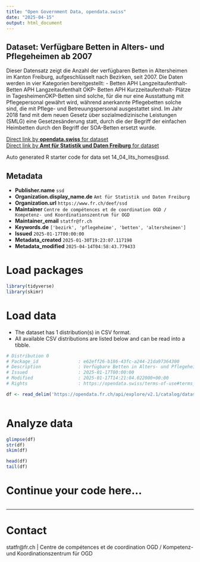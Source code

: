 ```yaml
---
title: "Open Government Data, opendata.swiss"
date: "2025-04-15"
output: html_document
---
```


## Dataset: Verfügbare Betten in Alters- und Pflegeheimen ab 2007

Dieser Datensatz zeigt die Anzahl der verfügbaren Betten in Altersheimen im Kanton Freiburg, aufgeschlüsselt nach Bezirken, seit 2007. Die Daten werden in vier Kategorien bereitgestellt: - Betten APH Langzeitaufenthalt- Betten APH Langzeitaufenthalt OKP- Betten APH Kurzzeitaufenthalt- Plätze in TagesheimenOKP-Betten sind solche, für die nur eine Ausstattung mit Pflegepersonal gewährt wird, während anerkannte Pflegebetten solche sind, die mit Pflege- und Betreuungspersonal ausgestattet sind. Im Jahr 2018 fand mit dem neuen Gesetz über sozialmedizinische Leistungen (SMLG) eine Gesetzesänderung statt, durch die der Begriff der einfachen Heimbetten durch den Begriff der SOA-Betten ersetzt wurde.

[Direct link by **opendata.swiss** for dataset](https://opendata.swiss/de/dataset/verfugbare-betten-in-alters-und-pflegeheimen-ab-2007)<br>
[Direct link by **Amt für Statistik und Daten Freiburg** for dataset](https://opendata.fr.ch/explore/dataset/14_04_lits_homes/)

Auto generated R starter code for data set 14_04_lits_homes@ssd.

## Metadata

- **Publisher.name** `ssd`
- **Organization.display_name.de** `Amt für Statistik und Daten Freiburg`
- **Organization.url** `https://www.fr.ch/deef/ssd`
- **Maintainer** `Centre de compétences et de coordination OGD / Kompetenz- und Koordinationszentrum für OGD`
- **Maintainer_email** `statfr@fr.ch`
- **Keywords.de** `['bezirk', 'pflegeheime', 'betten', 'altersheimen']`
- **Issued** `2025-01-17T00:00:00`
- **Metadata_created** `2025-01-30T19:23:07.117198`
- **Metadata_modified** `2025-04-14T04:58:43.779433`


# Load packages

```r

library(tidyverse)
library(skimr)

```

# Load data

-   The dataset has 1 distribution(s) in CSV format.
-   All available CSV distributions are listed below and can be read into a tibble.

```r

# Distribution 0
# Package_id               : e62eff26-b186-43fc-a244-21da97364300
# Description              : Verfügbare Betten in Alters- und Pflegeheimen ab 2007 (csv)
# Issued                   : 2025-01-17T00:00:00
# Modified                 : 2025-01-17T14:21:04.022000+00:00
# Rights                   : https://opendata.swiss/terms-of-use#terms_by

df <- read_delim('https://opendata.fr.ch/api/explore/v2.1/catalog/datasets/14_04_lits_homes/exports/csv?use_labels=true')



```

# Analyze data

```r

glimpse(df)
str(df)
skim(df)

head(df)
tail(df)

```

# Continue your code here...

```r

```

------------------------------------------------------------------------

# Contact

statfr@fr.ch | Centre de compétences et de coordination OGD / Kompetenz- und Koordinationszentrum für OGD
